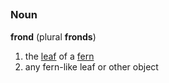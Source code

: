 {{wikipedia}}
=={{en}}==
===Noun===
'''frond''' (plural '''fronds''')
#the [[leaf]] of a [[fern]]
#any fern-like leaf or other object